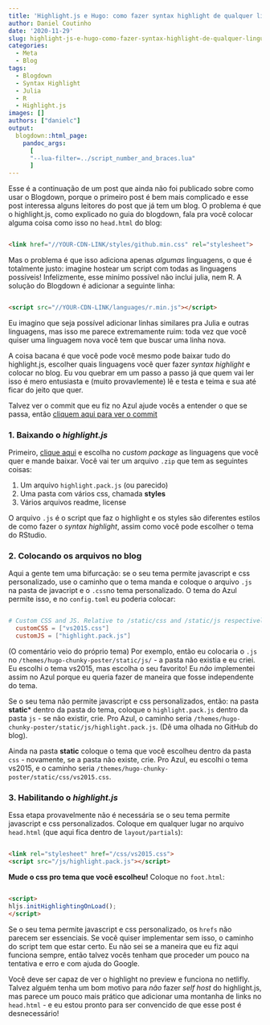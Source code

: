 ```yaml
---
title: 'Highlight.js e Hugo: como fazer syntax highlight de qualquer linguagem'
author: Daniel Coutinho
date: '2020-11-29'
slug: highlight-js-e-hugo-como-fazer-syntax-highlight-de-qualquer-linguagem
categories:
  - Meta
  - Blog
tags:
  - Blogdown
  - Syntax Highlight
  - Julia
  - R
  - Highlight.js
images: []
authors: ["danielc"]
output:
  blogdown::html_page:
    pandoc_args: 
      [
      "--lua-filter=../script_number_and_braces.lua"
      ]
---
```


Esse é a continuação de um post que ainda não foi publicado sobre como usar o Blogdown, porque o primeiro post é bem mais complicado e esse post interessa alguns leitores do post que já tem um blog. O problema é que o highlight.js, como explicado no guia do blogdown, fala pra você colocar alguma coisa como isso no `head.html` do blog:

```html

<link href="//YOUR-CDN-LINK/styles/github.min.css" rel="stylesheet">
```

Mas o problema é que isso adiciona apenas _algumas_ linguagens, o que é totalmente justo: imagine hostear um script com todas as linguagens possíveis! Infelizmente, esse minímo possível não inclui julia, nem R. A solução do Blogdown é adicionar a seguinte linha:

```html

<script src="//YOUR-CDN-LINK/languages/r.min.js"></script>
```

Eu imagino que seja possível adicionar linhas similares pra Julia e outras linguagens, mas isso me parece extremamente ruim: toda vez que você quiser uma linguagem nova você tem que buscar uma linha nova. 

A coisa bacana é que você pode você mesmo pode baixar tudo do highlight.js, escolher quais linguagens você quer fazer _syntax highlight_ e colocar no blog. Eu vou quebrar em um passo a passo já que quem vai ler isso é mero entusiasta e (muito provavlemente) lê e testa e teima e sua até ficar do jeito que quer. 

Talvez ver o commit que eu fiz no Azul ajude vocês a entender o que se passa, então [cliquem aqui para ver o commit](https://github.com/danmrc/azul/commit/0c15bb58b7d50d53ad431ea98fabc1e4fb072070) 

### 1. Baixando o _highlight.js_

Primeiro, [clique aqui](https://highlightjs.org/download/) e escolha no _custom package_ as linguagens que você quer e mande baixar. Você vai ter um arquivo `.zip` que tem as seguintes coisas:

1. Um arquivo `highlight.pack.js` (ou parecido)
2. Uma pasta com vários css, chamada **styles**
3. Vários arquivos readme, license

O arquivo `.js` é o script que faz o highlight e os styles são diferentes estilos de como fazer o _syntax highlight_, assim como você pode escolher o tema do RStudio. 

### 2. Colocando os arquivos no blog

Aqui a gente tem uma bifurcação: se o seu tema permite javascript e css personalizado, use o caminho que o tema manda e coloque o arquivo `.js` na pasta de javacript e o `.css`no tema personalizado. O tema do Azul permite isso, e no `config.toml` eu poderia colocar:

```toml

# Custom CSS and JS. Relative to /static/css and /static/js respectively.
  customCSS = ["vs2015.css"]
  customJS = ["highlight.pack.js"]

```

(O comentário veio do próprio tema) Por exemplo, então eu colocaria o `.js` no `/themes/hugo-chunky-poster/static/js/` - a pasta não existia e eu criei. Eu escolhi o tema vs2015, mas escolha o seu favorito! Eu _não_ implementei assim no Azul porque eu queria fazer de maneira que fosse independente do tema.

Se o seu tema não permite javascript e css personalizados, então: na pasta **static*** dentro da pasta do tema, coloque o `highlight.pack.js` dentro da pasta `js`  - se não existir, crie. Pro Azul, o caminho seria `/themes/hugo-chunky-poster/static/js/highlight.pack.js`. (Dê uma olhada no GitHub do blog). 

Ainda na pasta **static** coloque o tema que você escolheu dentro da pasta `css` - novamente, se a pasta não existe, crie.  Pro Azul, eu escolhi o tema vs2015, e  o caminho seria `/themes/hugo-chunky-poster/static/css/vs2015.css`.

### 3. Habilitando o _highlight.js_

Essa etapa provavelmente não é necessária se o seu tema permite javascript e css personalizados. Coloque em qualquer lugar no arquivo `head.html` (que aqui fica dentro de `layout/partials`):

```html

<link rel="stylesheet" href="/css/vs2015.css">
<script src="/js/highlight.pack.js"></script>
```

**Mude o css pro tema que você escolheu!** Coloque no `foot.html`:

```html

<script>
hljs.initHighlightingOnLoad();
</script>
```

Se o seu tema permite javascript e css personalizado, os `hrefs` não parecem ser essenciais. Se você quiser implementar sem isso, o caminho do script tem que estar certo. Eu não sei se a maneira que eu fiz aqui funciona sempre, então talvez vocês tenham que proceder um pouco na tentativa e erro e com ajuda do Google.

Você deve ser capaz de ver o highlight no preview e funciona no netlifly. Talvez alguém tenha um bom motivo para _não_ fazer _self host_ do highlight.js, mas parece um pouco mais prático que adicionar uma montanha de links no `head.html` - e eu estou pronto para ser convencido de que esse post é desnecessário!